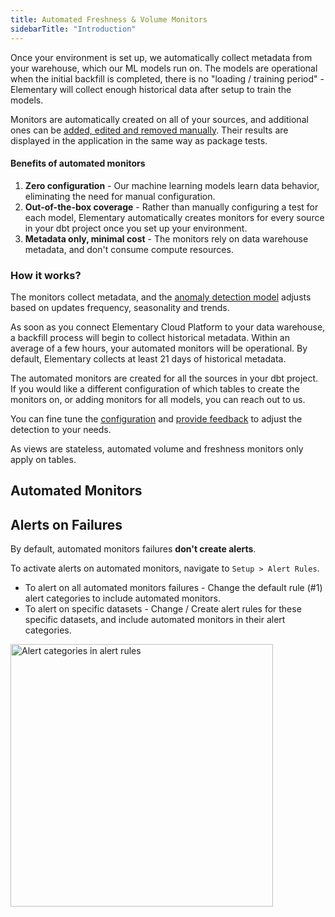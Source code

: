 ```yaml
---
title: Automated Freshness & Volume Monitors
sidebarTitle: "Introduction"
---
```


<Snippet file="/cloud/cloud-feature-tag.mdx" />

<Snippet file="/cloud/features/anomaly-detection/automated-monitors-intro.mdx" />

Once your environment is set up, we automatically collect metadata from your warehouse, which our ML models run on.
The models are operational when the initial backfill is completed, there is no "loading / training period" - Elementary will collect enough historical data after setup to train the models.

Monitors are automatically created on all of your sources, and additional ones can be [added, edited and removed manually](cloud/features/anomaly-detection/monitors-configuration). Their results are displayed in the application in the same way as package tests.

#### Benefits of automated monitors

1. **Zero configuration** - Our machine learning models learn data behavior, eliminating the need for manual configuration.
2. **Out-of-the-box coverage** - Rather than manually configuring a test for each model, Elementary automatically creates monitors for every source in your dbt project once you set up your environment.
3. **Metadata only, minimal cost** - The monitors rely on data warehouse metadata, and don't consume compute resources. 


### How it works?

The monitors collect metadata, and the [anomaly detection model](cloud/features/anomaly-detection/monitors-overview#how-anomaly-detection-works?) adjusts based on updates frequency, seasonality and trends. 

As soon as you connect Elementary Cloud Platform to your data warehouse, a backfill process will begin to collect historical metadata. 
Within an average of a few hours, your automated monitors will be operational.
By default, Elementary collects at least 21 days of historical metadata.

The automated monitors are created for all the sources in your dbt project.
If you would like a different configuration of which tables to create the monitors on, or adding monitors for all models, you can reach out to us.

You can fine tune the [configuration](cloud/features/anomaly-detection/monitors-configuration) and [provide feedback](cloud/features/anomaly-detection/monitors-feedback) to adjust the detection to your needs. 

<Info>As views are stateless, automated volume and freshness monitors only apply on tables.</Info>

## Automated Monitors

<Snippet file="/cloud/features/anomaly-detection/automated-monitors-cards.mdx" />

## Alerts on Failures

By default, automated monitors failures **don't create alerts**.

To activate alerts on automated monitors, navigate to `Setup > Alert Rules`.
- To alert on all automated monitors failures - Change the default rule (#1) alert categories to include automated monitors.
- To alert on specific datasets - Change / Create alert rules for these specific datasets, and include automated monitors in their alert categories.

<Frame>
  <div className="dark:bg-white rounded-md p-1">
    <img
      src="https://res.cloudinary.com/diuctyblm/image/upload/v1725443568/alert_categories_ikzjqr.png"
      alt="Alert categories in alert rules"
      width="420"
    />
  </div>
</Frame>
